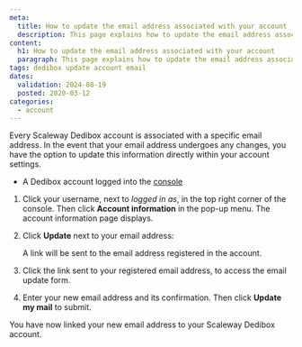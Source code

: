 ```yaml
---
meta:
  title: How to update the email address associated with your account
  description: This page explains how to update the email address associated with your Scaleway Dedibox account.
content:
  h1: How to update the email address associated with your account
  paragraph: This page explains how to update the email address associated with your Scaleway Dedibox account.
tags: dedibox update account email
dates:
  validation: 2024-08-19
  posted: 2020-03-12
categories:
  - account
---
```


Every Scaleway Dedibox account is associated with a specific email address. In the event that your email address undergoes any changes, you have the option to update this information directly within your account settings.

<Macro id="requirements" />

- A Dedibox account logged into the [console](https://console.online.net)

1. Click your username, next to _logged in as_, in the top right corner of the console. Then click **Account information** in the pop-up menu. The account information page displays.
2. Click **Update** next to your email address:
    <Lightbox src="scaleway-dedibox-console-update-email.webp" />

    A link will be sent to the email address registered in the account.
3. Click the link sent to your registered email address, to access the email update form.
4. Enter your new email address and its confirmation. Then click **Update my mail** to submit.
    <Lightbox src="scaleway-dedibox-console-confirm-new-email.webp" />

You have now linked your new email address to your Scaleway Dedibox account.


